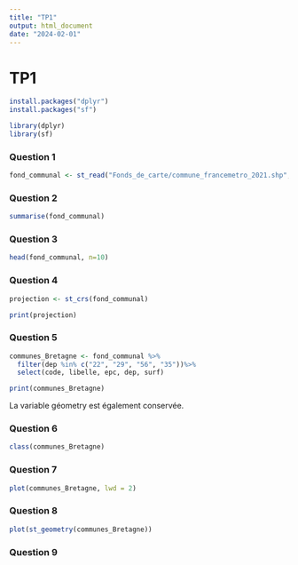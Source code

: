 ```yaml
---
title: "TP1"
output: html_document
date: "2024-02-01"
---
```


# TP1

```r

install.packages("dplyr")
install.packages("sf")

library(dplyr)
library(sf)
```

### Question 1 

```r

fond_communal <- st_read("Fonds_de_carte/commune_francemetro_2021.shp", options = "ENCODING=WINDOWS-1252")

```
### Question 2 

```r

summarise(fond_communal)

```

### Question 3 

```r

head(fond_communal, n=10)

```
### Question 4 

```r

projection <- st_crs(fond_communal)

print(projection)

```

### Question 5 

```r

communes_Bretagne <- fond_communal %>%
  filter(dep %in% c("22", "29", "56", "35"))%>%
  select(code, libelle, epc, dep, surf)

print(communes_Bretagne)

```
La variable géometry est également conservée.

### Question 6

```r

class(communes_Bretagne)

```

### Question 7

```r

plot(communes_Bretagne, lwd = 2)

```

### Question 8

```r

plot(st_geometry(communes_Bretagne))

```
### Question 9 

```r




```
